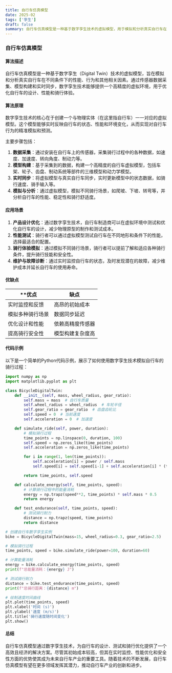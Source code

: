 ```yaml
---
title: 自行车仿真模型
date: 2025-02
tags: ['孪生']
draft: false
summary: 自行车仿真模型是一种基于数字孪生技术的虚拟模型，用于模拟和分析真实自行车在不同条件下的性能和行为。
---
```


### 自行车仿真模型

#### 算法描述

自行车仿真模型是一种基于数字孪生（Digital Twin）技术的虚拟模型，旨在模拟和分析真实自行车在不同条件下的性能、行为和其他相关因素。通过传感器数据采集、模型构建和实时同步，数字孪生技术能够提供一个高精度的虚拟环境，用于优化自行车的设计、性能和骑行体验。

#### 算法原理

数字孪生技术的核心在于创建一个与物理实体（在这里指自行车）一一对应的虚拟模型。这个模型能够实时反映自行车的状态、性能和环境变化，从而实现对自行车行为的精准模拟和预测。

主要步骤包括：

1. **数据采集**：通过安装在自行车上的传感器，采集骑行过程中的各种数据，如速度、加速度、转向角度、制动力等。
2. **模型构建**：基于采集到的数据，构建一个高精度的自行车虚拟模型，包括车架、轮子、齿盘、制动系统等部件的三维模型和动力学模型。
3. **实时同步**：将虚拟模型与真实自行车同步，实时更新模型中的状态数据，如骑行速度、骑手输入等。
4. **模拟与分析**：通过虚拟模型，模拟不同骑行场景，如爬坡、下坡、转弯等，并分析自行车的性能、稳定性和骑行舒适度。

#### 应用场景

1. **产品设计优化**：通过数字孪生技术，自行车制造商可以在虚拟环境中测试和优化自行车的设计，减少物理原型的制作和测试成本。
2. **性能测试**：骑行者可以通过虚拟模型测试自行车在不同地形和条件下的性能，选择最适合的配置。
3. **骑行体验模拟**：通过模拟不同骑行场景，骑行者可以提前了解和适应各种骑行条件，提升骑行技能和安全性。
4. **维护与故障诊断**：通过实时监控自行车的状态，及时发现潜在的故障，减少维护成本并延长自行车的使用寿命。

#### 优缺点

| \*\*优点         | **缺点**         |
| ---------------- | ---------------- |
| 实时监控和反馈   | 高昂的初始成本   |
| 模拟多种骑行场景 | 数据同步延迟     |
| 优化设计和性能   | 依赖高精度传感器 |
| 提高骑行安全性   | 模型构建复杂度高 |

#### 代码示例

以下是一个简单的Python代码示例，展示了如何使用数字孪生技术模拟自行车的骑行过程：

```python
import numpy as np
import matplotlib.pyplot as plt

class BicycleDigitalTwin:
    def __init__(self, mass, wheel_radius, gear_ratio):
        self.mass = mass  # 自行车质量
        self.wheel_radius = wheel_radius  # 车轮半径
        self.gear_ratio = gear_ratio  # 齿盘齿轮比
        self.speed = 0  # 当前速度
        self.acceleration = 0  # 加速度

    def simulate_ride(self, power, duration):
        # 模拟骑行过程
        time_points = np.linspace(0, duration, 100)
        self.speed = np.zeros_like(time_points)
        self.acceleration = np.zeros_like(time_points)

        for i in range(1, len(time_points)):
            self.acceleration[i] = power / self.mass
            self.speed[i] = self.speed[i-1] + self.acceleration[i] * (time_points[i] - time_points[i-1])

        return time_points, self.speed

    def calculate_energy(self, time_points, speed):
        # 计算骑行过程中的能量消耗
        energy = np.trapz(speed**2, time_points) * self.mass * 0.5
        return energy

    def test_endurance(self, time_points, speed):
        # 测试骑行耐力
        distance = np.trapz(speed, time_points)
        return distance

# 创建自行车数字孪生实例
bike = BicycleDigitalTwin(mass=15, wheel_radius=0.3, gear_ratio=2.5)

# 模拟骑行过程
time_points, speed = bike.simulate_ride(power=100, duration=60)

# 计算能量消耗
energy = bike.calculate_energy(time_points, speed)
print(f"总能量消耗：{energy} J")

# 测试骑行耐力
distance = bike.test_endurance(time_points, speed)
print(f"总骑行距离：{distance} m")

# 绘制速度时间曲线
plt.plot(time_points, speed)
plt.xlabel('时间 (s)')
plt.ylabel('速度 (m/s)')
plt.title('骑行速度随时间变化')
plt.show()
```

#### 总结

自行车仿真模型通过数字孪生技术，为自行车的设计、测试和骑行优化提供了一个高效且经济的解决方案。尽管其初始成本较高，但其在实时监控、性能优化和安全性方面的优势使其成为未来自行车产业的重要工具。随着技术的不断发展，自行车仿真模型有望在更多领域发挥其潜力，推动自行车产业的创新和进步。

